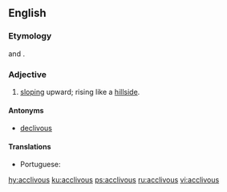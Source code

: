 ==English==

===Etymology===
{{etyl|la|en}} {{m|la|acclivis}} and {{m|la|acclivus}}.

===Adjective===
{{head|en|adjective}}

# [[slope|sloping]] upward; rising like a [[hillside]].

====Antonyms====
* [[declivous]]

====Translations====
{{trans-top|}}
* Portuguese: {{t|pt|aclive}}
{{trans-mid}}
{{trans-bottom}}

[[hy:acclivous]]
[[ku:acclivous]]
[[ps:acclivous]]
[[ru:acclivous]]
[[vi:acclivous]]